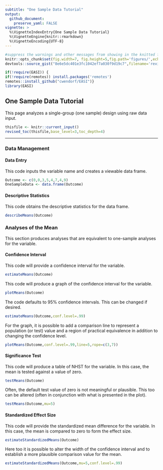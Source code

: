 ```yaml
---
subtitle: "One Sample Data Tutorial"
output:
  github_document:
    preserve_yaml: FALSE
vignette: >
  %\VignetteIndexEntry{One Sample Data Tutorial}
  %\VignetteEngine{knitr::rmarkdown}
  %\VignetteEncoding{UTF-8}
---
```


```r
#suppress the warnings and other messages from showing in the knitted file.
knitr::opts_chunk$set(fig.width=7, fig.height=5,fig.path='figures/',echo=TRUE,warning=FALSE,message=FALSE)
devtools::source_gist("8e6e5dc401e3fc1042ef7a030f9d19c7",filename='revised_toc.R')
```

```r
if(!require(EASI)) {
if(!require(remotes)) install.packages('remotes')
remotes::install_github("cwendorf/EASI")}
library(EASI)
```

## One Sample Data Tutorial

This page analyzes a single-group (one sample) design using raw data input.

```r
thisfile <- knitr::current_input()
revised_toc(thisfile,base_level=3,toc_depth=4)
```

---

### Data Management

#### Data Entry

This code inputs the variable name and creates a viewable data frame.
```r
Outcome <- c(0,0,3,5,4,7,4,9)
OneSampleData <- data.frame(Outcome)
```

#### Descriptive Statistics

This code obtains the descriptive statistics for the data frame.
```r
describeMeans(Outcome)
```

### Analyses of the Mean

This section produces analyses that are equivalent to one-sample analyses for the variable.

#### Confidence Interval

This code will provide a confidence interval for the variable.
```r
estimateMeans(Outcome)
```

This code will produce a graph of the confidence interval for the variable.
```r
plotMeans(Outcome)
```

The code defaults to 95% confidence intervals. This can be changed if desired.
```r
estimateMeans(Outcome,conf.level=.99)
```

For the graph, it is possible to add a comparison line to represent a population (or test) value and a region of practical equivalence in addition to changing the confidence level.
```r
plotMeans(Outcome,conf.level=.99,line=5,rope=c(3,7))
```

#### Significance Test

This code will produce a table of NHST for the variable. In this case, the mean is tested against a value of zero.
```r
testMeans(Outcome)
```

Often, the default test value of zero is not meaningful or plausible. This too can be altered (often in conjunction with what is presented in the plot).
```r
testMeans(Outcome,mu=5)
```

#### Standardized Effect Size

This code will provide the standardized mean difference for the variable. In this case, the mean is compared to zero to form the effect size.
```r
estimateStandardizedMeans(Outcome)
```

Here too it is possible to alter the width of the confidence interval and to establish a more plausible comparison value for the mean.
```r
estimateStandardizedMeans(Outcome,mu=5,conf.level=.99)
```
